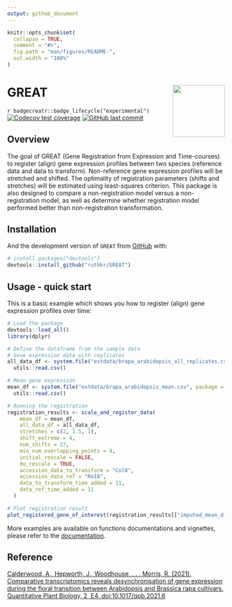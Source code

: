 ```yaml
---
output: github_document
---
```


<!-- README.md is generated from README.Rmd. Please edit that file -->

```r
knitr::opts_chunk$set(
  collapse = TRUE,
  comment = "#>",
  fig.path = "man/figures/README-",
  out.width = "100%"
)
```

# GREAT <img src="man/figures/logo.png" align="right" width="120"/>

<!-- badges: start -->
`r badgecreatr::badge_lifecycle("experimental")`
[![Codecov test coverage](https://codecov.io/gh/ruthkr/GREAT/branch/master/graph/badge.svg?token=L6TNLEPLLO)](https://codecov.io/gh/ruthkr/GREAT)
[![GitHub last commit](https://img.shields.io/github/last-commit/ruthkr/GREAT)](https://github.com/ruthkr/GREAT/commits/master)
<!-- badges: end -->

## Overview

The goal of GREAT (Gene Registration from Expression and Time-courses) to register (align) gene expression profiles between two species (reference data and data to transform). Non-reference gene expression profiles will be stretched and shifted. The optimality of registration parameters (shifts and stretches) will be estimated using least-squares criterion. This package is also designed to compare a non-registration model versus a non-registration model, as well as determine whether registration model performed better than non-registration transformation.

## Installation

<!--
You can install the released version of GREAT from [CRAN](https://CRAN.R-project.org) with:

``` r
install.packages("GREAT")
```
-->

And the development version of `GREAT` from [GitHub](https://github.com/) with:

``` r
# install.packages("devtools")
devtools::install_github("ruthkr/GREAT")
```
## Usage - quick start

This is a basic example which shows you how to register (align) gene expression profiles over time:

```r
# Load the package
devtools::load_all()
library(dplyr)
```

```r
# Define the dataframe from the sample data
# Gene expression data with replicates
all_data_df <- system.file("extdata/brapa_arabidopsis_all_replicates.csv", package = "GREAT") %>%
  utils::read.csv()

# Mean gene expression 
mean_df <- system.file("extdata/brapa_arabidopsis_mean.csv", package = "GREAT") %>%
  utils::read.csv()

# Running the registration
registration_results <- scale_and_register_data(
    mean_df = mean_df,
    all_data_df = all_data_df,
    stretches = c(2, 1.5, 1),
    shift_extreme = 4,
    num_shifts = 27,
    min_num_overlapping_points = 4,
    initial_rescale = FALSE,
    do_rescale = TRUE,
    accession_data_to_transform = "Col0",
    accession_data_ref = "Ro18",
    data_to_transform_time_added = 11,
    data_ref_time_added = 11
  )
```

```r
# Plot registration result
plot_registered_gene_of_interest(registration_results[["imputed_mean_df"]], ncol = 3)
```

More examples are available on functions documentations and vignettes, please refer to the [documentation](https://ruthkr.github.io/GREAT/).


## Reference

[Calderwood, A., Hepworth, J., Woodhouse, . . . Morris, R. (2021). Comparative transcriptomics reveals desynchronisation of gene expression during the floral transition between Arabidopsis and Brassica rapa cultivars. Quantitative Plant Biology, 2, E4. doi:10.1017/qpb.2021.6](https://www.cambridge.org/core/journals/quantitative-plant-biology/article/comparative-transcriptomics-reveals-desynchronisation-of-gene-expression-during-the-floral-transition-between-arabidopsis-and-brassica-rapa-cultivars/811BFDFA14F4BCC9C7F0ECC7CE103BB6)


